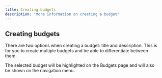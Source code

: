 ```yaml
---
title: Creating budgets
description: "More information on creating a budget"
---
```


## Creating budgets

There are two options when creating a budget: title and description. This is for you to create multiple budgets and be able to differentiate between them. 

The selected budget will be highlighted on the Budgets page and will also be shown on the navigation menu. 